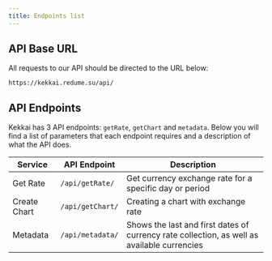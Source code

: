 ```yaml
---
title: Endpoints list
---
```


## API Base URL
All requests to our API should be directed to the URL below:

```
https://kekkai.redume.su/api/
```


## API Endpoints
Kekkai has 3 API endpoints: `getRate`, `getChart` and `metadata`. 
Below you will find a list of parameters that each endpoint requires and a description of what the API does.

| Service      | API Endpoint                                 | Description                                                                                 |
|--------------|----------------------------------------------|---------------------------------------------------------------------------------------------|
| Get Rate     | `/api/getRate/`  | Get currency exchange rate for a specific day or period                                     |
| Create Chart | `/api/getChart/` | Creating a chart with exchange rate                                                         |
| Metadata     | `/api/metadata/` | Shows the last and first dates of currency rate collection, as well as available currencies |
